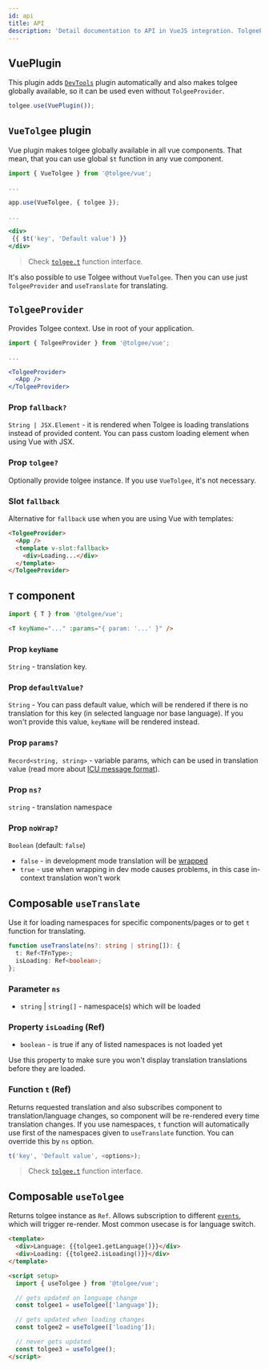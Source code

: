 ```yaml
---
id: api
title: API
description: 'Detail documentation to API in VueJS integration. TolgeeProvider Provides Tolgee context. Use in root of your application.'
---
```


## VuePlugin

This plugin adds [`DevTools`](/docs/sdk/api/web_package/bundled-plugins#devtools) plugin automatically and also makes tolgee globally available, so it can be used even without `TolgeeProvider`.

```ts
tolgee.use(VuePlugin());
```

## `VueTolgee` plugin

Vue plugin makes tolgee globally available in all vue components. That mean, that you can use global `$t` function in any vue component.

```jsx
import { VueTolgee } from '@tolgee/vue';

...

app.use(VueTolgee, { tolgee });

...

<div>
 {{ $t('key', 'Default value') }}
</div>
```

> Check [`tolgee.t`](/docs/sdk/api/core_package/tolgee#t) function interface.

It's also possible to use Tolgee without `VueTolgee`. Then you can use just `TolgeeProvider` and `useTranslate` for translating.

## `TolgeeProvider`

Provides Tolgee context. Use in root of your application.

```jsx
import { TolgeeProvider } from '@tolgee/vue';

...

<TolgeeProvider>
  <App />
</TolgeeProvider>
```

### Prop `fallback?`

`String | JSX.Element` - it is rendered when Tolgee is loading translations instead of provided content.
You can pass custom loading element when using Vue with JSX.

### Prop `tolgee?`

Optionally provide tolgee instance. If you use `VueTolgee`, it's not necessary.

### Slot `fallback`

Alternative for `fallback` use when you are using Vue with templates:

```html
<TolgeeProvider>
  <App />
  <template v-slot:fallback>
    <div>Loading...</div>
  </template>
</TolgeeProvider>
```

## `T` component

```js
import { T } from '@tolgee/vue';
```

```html
<T keyName="..." :params="{ param: '...' }" />
```

### Prop `keyName`

`String` - translation key.

### Prop `defaultValue?`

`String` - You can pass default value, which will be rendered if there is no translation
for this key (in selected language nor base language). If you won't provide this value, `keyName` will be rendered instead.

### Prop `params?`

`Record<string, string>` - variable params, which can be used in translation value
(read more about [ICU message format](/docs/sdk/../icu-message-format)).

### Prop `ns?`

`string` - translation namespace

### Prop `noWrap?`

`Boolean` (default: `false`)

- `false` - in development mode translation will be [wrapped](/docs/sdk/wrapping)
- `true` - use when wrapping in dev mode causes problems, in this case in-context translation won't work

## Composable `useTranslate`

Use it for loading namespaces for specific components/pages or to get `t` function for translating.

```ts
function useTranslate(ns?: string | string[]): {
  t: Ref<TFnType>;
  isLoading: Ref<boolean>;
};
```

### Parameter `ns`

- `string` | `string[]` - namespace(s) which will be loaded

### Property `isLoading` (Ref)

- `boolean` - is true if any of listed namespaces is not loaded yet

Use this property to make sure you won't display translation translations before they are loaded.

### Function `t` (Ref)

Returns requested translation and also subscribes component to translation/language changes, so component will be re-rendered every time translation changes. If you use namespaces, `t` function will automatically use first of the namespaces given to `useTranslate` function. You can override this by `ns` option.

```ts
t('key', 'Default value', <options>);
```

> Check [`tolgee.t`](/docs/sdk/api/core_package/tolgee#t) function interface.

## Composable `useTolgee`

Returns tolgee instance as `Ref`. Allows subscription to different [`events`](/docs/sdk/api/core_package/events), which will trigger re-render. Most common usecase is for language switch.

```html
<template>
  <div>Language: {{tolgee1.getLanguage()}}</div>
  <div>Loading: {{tolgee2.isLoading()}}</div>
</template>

<script setup>
  import { useTolgee } from '@tolgee/vue';

  // gets updated on language change
  const tolgee1 = useTolgee(['language']);

  // gets updated when loading changes
  const tolgee2 = useTolgee(['loading']);

  // never gets updated
  const tolgee3 = useTolgee();
</script>
```
